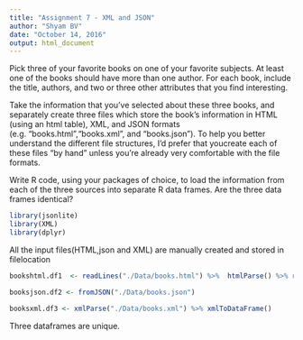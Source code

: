 ```yaml
---
title: "Assignment 7 - XML and JSON"
author: "Shyam BV"
date: "October 14, 2016"
output: html_document
---
```


Pick three of your favorite books on one of your favorite subjects. At least one of the books should have more than one author. For each book, include the title, authors, and two or three other attributes that you find interesting.

Take the information that you’ve selected about these three books, and separately create three files which store the book’s information in HTML (using an html table), XML, and JSON formats (e.g. “books.html”,“books.xml”, and “books.json”). To help you better understand the different file structures, I’d prefer that youcreate each of these files “by hand” unless you’re already very comfortable with the file formats.

Write R code, using your packages of choice, to load the information from each of the three sources into separate R data frames. Are the three data frames identical?

```r
library(jsonlite)
library(XML)
library(dplyr)

```


All the input files(HTML,json and XML) are manually created and stored in filelocation

```r

bookshtml.df1  <- readLines("./Data/books.html") %>%  htmlParse() %>% readHTMLTable(which = 1)

booksjson.df2 <- fromJSON("./Data/books.json")

booksxml.df3 <- xmlParse("./Data/books.xml") %>% xmlToDataFrame()


```

Three dataframes are unique.



